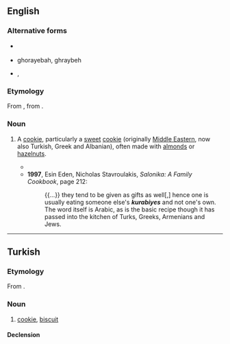 ==English==

===Alternative forms===
* {{l|en|kurabie}} {{qualifier|used of the Greek and Albanian versions of the cookie}}
* ghorayebah, ghraybeh {{qualifier|used of Middle Eastern/Arabic version}}
* {{l|en|kourabiedes}}, {{l|en|kourabiethes}} {{qualifier|used of the Greek version}}

===Etymology===
From {{bor|en|tr|kurabiye}}, from {{der|en|ar|غُرَّبِيَّة}}.

===Noun===
{{en-noun}}

# {{lb|en|rare}} A [[cookie]], particularly a [[sweet]] [[cookie]] (originally [[Middle East]]ern, now also Turkish, Greek and Albanian), often made with [[almond]]s or [[hazelnut]]s.
#* {{quote-book|en|year=1992|author=Antony Sher|title=The indoor boy|page=68|passage='What a '''''kurabiye''''', what a biscuit! Ha? Aren't you?' Gertjie freezes. Delican does the same, and they stay poised like this, reared like animals.}}
#* '''1997''', Esin Eden, Nicholas Stavroulakis, ''Salonika: A Family Cookbook'', page 212:
#*: {{...}} they tend to be given as gifts as well[,] hence one is usually eating someone else's '''''kurabiyes''''' and not one's own. The word itself is Arabic, as is the basic recipe though it has passed into the kitchen of Turks, Greeks, Armenians and Jews.

----

==Turkish==

===Etymology===
From {{bor|tr|ar|غُرَّبِيَّة}}.

===Noun===
{{head|tr|noun}}

# [[cookie]], [[biscuit]]

====Declension====
{{tr-decl-noun
|kurabiye|kurabiyeler
|kurabiyeyi|kurabiyeleri
|kurabiyeye|kurabiyelere
|kurabiyede|kurabiyelerde
|kurabiyeden|kurabiyelerden
|kurabiyenin|kurabiyelerin
}}